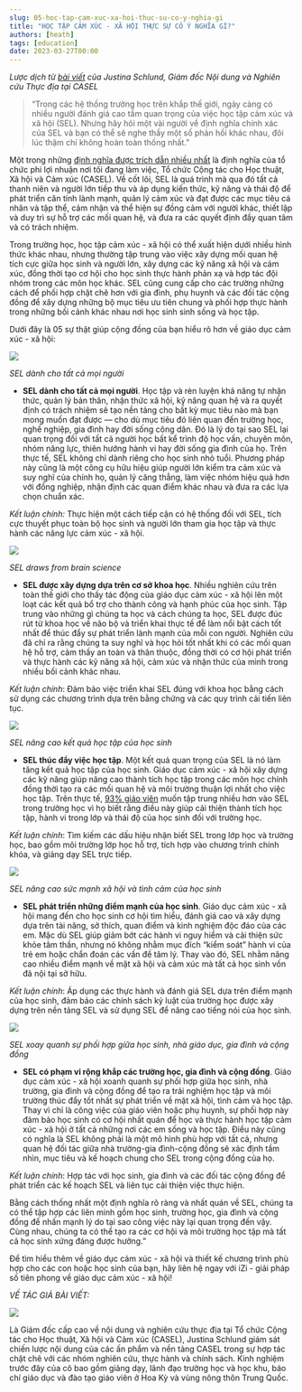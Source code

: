 ```yaml
---
slug: 05-hoc-tap-cam-xuc-xa-hoi-thuc-su-co-y-nghia-gi
title: "HỌC TẬP CẢM XÚC - XÃ HỘI THỰC SỰ CÓ Ý NGHĨA GÌ?"
authors: [heath]
tags: [education]
date: 2023-03-27T00:00
---
```


<em>Lược dịch từ [bài viết](https://medium.com/social-emotional-learning/in-school-systems-around-the-world-theres-growing-appreciation-of-the-importance-of-social-and-fc797d8aa84) của Justina Schlund, Giám đốc Nội dung và Nghiên cứu Thực địa tại CASEL</em>

> “Trong các hệ thống trường học trên khắp thế giới, ngày càng có nhiều người đánh giá cao tầm quan trọng của việc học tập cảm xúc và xã hội (SEL). Nhưng hãy hỏi một vài người về định nghĩa chính xác của SEL và bạn có thể sẽ nghe thấy một số phản hồi khác nhau, đôi lúc thậm chí không hoàn toàn thống nhất."

Một trong những [định nghĩa được trích dẫn nhiều nhất](https://info.izi.community/blog/04-hoc-tap-cam-xuc-xa-hoi-sel-la-gi-va-tai-sao-lai-quan-trong) là định nghĩa của tổ chức phi lợi nhuận nơi tôi đang làm việc, Tổ chức Cộng tác cho Học thuật, Xã hội và Cảm xúc (CASEL). Về cốt lõi, SEL là quá trình mà qua đó tất cả thanh niên và người lớn tiếp thu và áp dụng kiến thức, kỹ năng và thái độ để phát triển căn tính lành mạnh, quản lý cảm xúc và đạt được các mục tiêu cá nhân và tập thể, cảm nhận và thể hiện sự đồng cảm với người khác, thiết lập và duy trì sự hỗ trợ các mối quan hệ, và đưa ra các quyết định đầy quan tâm và có trách nhiệm.

Trong trường học, học tập cảm xúc - xã hội có thể xuất hiện dưới nhiều hình thức khác nhau, nhưng thường tập trung vào việc xây dựng mối quan hệ tích cực giữa học sinh và người lớn, xây dựng các kỹ năng xã hội và cảm xúc, đồng thời tạo cơ hội cho học sinh thực hành phản xạ và hợp tác đội nhóm trong các môn học khác. SEL cũng cung cấp cho các trường những cách để phối hợp chặt chẽ hơn với gia đình, phụ huynh và các đối tác cộng đồng để xây dựng những bộ mục tiêu ưu tiên chung và phối hợp thực hành trong những bối cảnh khác nhau nơi học sinh sinh sống và học tập.

Dưới đây là 05 sự thật giúp cộng đồng của bạn hiểu rõ hơn về giáo dục cảm xúc - xã hội:

<img src="/photo/05-1.png"/>


<em>SEL dành cho tất cả mọi người</em>


- **SEL dành cho tất cả mọi người**. Học tập và rèn luyện khả năng tự nhận thức, quản lý bản thân, nhận thức xã hội, kỹ năng quan hệ và ra quyết định có trách nhiệm sẽ tạo nền tảng cho bất kỳ mục tiêu nào mà bạn mong muốn đạt được — cho dù mục tiêu đó liên quan đến trường học, nghề nghiệp, gia đình hay đời sống công dân. Đó là lý do tại sao SEL lại quan trọng đối với tất cả người học bất kể trình độ học vấn, chuyên môn, nhóm năng lực, thiên hướng hành vi hay đời sống gia đình của họ. Trên thực tế, SEL không chỉ dành riêng cho học sinh nhỏ tuổi. Phương pháp này cũng là một công cụ hữu hiệu giúp người lớn kiểm tra cảm xúc và suy nghĩ của chính họ, quản lý căng thẳng, làm việc nhóm hiệu quả hơn với đồng nghiệp, nhận định các quan điểm khác nhau và đưa ra các lựa chọn chuẩn xác.

<em>Kết luận chính:</em> Thực hiện một cách tiếp cận có hệ thống đối với SEL, tích cực thuyết phục toàn bộ học sinh và người lớn tham gia học tập và thực hành các năng lực cảm xúc - xã hội.

<img src="/photo/05-2.png"/>


<em>SEL draws from brain science</em>

- **SEL được xây dựng dựa trên cơ sở khoa học**. Nhiều nghiên cứu trên toàn thế giới cho thấy tác động của giáo dục cảm xúc - xã hội lên một loạt các kết quả bổ trợ cho thành công và hạnh phúc của học sinh. Tập trung vào những gì chúng ta học và cách chúng ta học, SEL được đúc rút từ khoa học về não bộ và triển khai thực tế để làm nổi bật cách tốt nhất để thúc đẩy sự phát triển lành mạnh của mỗi con người. Nghiên cứu đã chỉ ra rằng chúng ta suy nghĩ và học hỏi tốt nhất khi có các mối quan hệ hỗ trợ, cảm thấy an toàn và thân thuộc, đồng thời có cơ hội phát triển và thực hành các kỹ năng xã hội, cảm xúc và nhận thức của mình trong nhiều bối cảnh khác nhau.

<em>Kết luận chính</em>: Đảm bảo việc triển khai SEL đúng với khoa học bằng cách sử dụng các chương trình dựa trên bằng chứng và các quy trình cải tiến liên tục.

<img src="/photo/05-3.gif"/>


<em>SEL nâng cao kết quả học tập của học sinh</em>

- **SEL thúc đẩy việc học tập**. Một kết quả quan trọng của SEL là nó làm tăng kết quả học tập của học sinh. Giáo dục cảm xúc - xã hội xây dựng các kỹ năng giúp nâng cao thành tích học tập trong các môn học chính đồng thời tạo ra các mối quan hệ và môi trường thuận lợi nhất cho việc học tập. Trên thực tế, [93% giáo viên](https://www.casel.org/wp-content/uploads/2016/01/the-missing-piece.pdf) muốn tập trung nhiều hơn vào SEL trong trường học vì họ biết rằng điều này giúp cải thiện thành tích học tập, hành vi trong lớp và thái độ của học sinh đối với trường học.

<em>Kết luận chính</em>: Tìm kiếm các dấu hiệu nhận biết SEL trong lớp học và trường học, bao gồm môi trường lớp học hỗ trợ, tích hợp vào chương trình chính khóa, và giảng dạy SEL trực tiếp.

<img src="/photo/05-4.png"/>


<em>SEL nâng cao sức mạnh xã hội và tình cảm của học sinh</em>

- **SEL phát triển những điểm mạnh của học sinh**. Giáo dục cảm xúc - xã hội mang đến cho học sinh cơ hội tìm hiểu, đánh giá cao và xây dựng dựa trên tài năng, sở thích, quan điểm và kinh nghiệm độc đáo của các em. Mặc dù SEL giúp giảm bớt các hành vi nguy hiểm và cải thiện sức khỏe tâm thần, nhưng nó không nhằm mục đích “kiểm soát” hành vi của trẻ em hoặc chẩn đoán các vấn đề tâm lý. Thay vào đó, SEL nhằm nâng cao nhiều điểm mạnh về mặt xã hội và cảm xúc mà tất cả học sinh vốn đã nội tại sở hữu.


<em>Kết luận chính</em>: Áp dụng các thực hành và đánh giá SEL dựa trên điểm mạnh của học sinh, đảm bảo các chính sách kỷ luật của trường học được xây dựng trên nền tảng SEL và sử dụng SEL để nâng cao tiếng nói của học sinh.

<img src="/photo/05-5.png"/>


<em>SEL xoay quanh sự phối hợp giữa học sinh, nhà giáo dục, gia đình và cộng đồng</em>

- **SEL có phạm vi rộng khắp các trường học, gia đình và cộng đồng**. Giáo dục cảm xúc - xã hội xoanh quanh sự phối hợp giữa học sinh, nhà trường, gia đình và cộng đồng để tạo ra trải nghiệm học tập và môi trường thúc đẩy tốt nhất sự phát triển về mặt xã hội, tình cảm và học tập. Thay vì chỉ là công việc của giáo viên hoặc phụ huynh, sự phối hợp này đảm bảo học sinh có cơ hội nhất quán để học và thực hành học tập cảm xúc - xã hội ở tất cả những nơi các em sống và học tập. Điều này cũng có nghĩa là SEL không phải là một mô hình phù hợp với tất cả, nhưng quan hệ đối tác giữa nhà trường-gia đình-cộng đồng sẽ xác định tầm nhìn, mục tiêu và kế hoạch chung cho SEL trong cộng đồng của họ.


<em>Kết luận chính</em>: Hợp tác với học sinh, gia đình và các đối tác cộng đồng để phát triển các kế hoạch SEL và liên tục cải thiện việc thực hiện.


Bằng cách thống nhất một định nghĩa rõ ràng và nhất quán về SEL, chúng ta có thể tập hợp các liên minh gồm học sinh, trường học, gia đình và cộng đồng để nhấn mạnh lý do tại sao công việc này lại quan trọng đến vậy. Cùng nhau, chúng ta có thể tạo ra các cơ hội và môi trường học tập mà tất cả học sinh xứng đáng được hưởng.”


Để tìm hiểu thêm về giáo dục cảm xúc - xã hội và thiết kế chương trình phù hợp cho các con hoặc học sinh của bạn, hãy liên hệ ngay với iZi - giải pháp số tiên phong về giáo dục cảm xúc - xã hội!

*VỀ TÁC GIẢ BÀI VIẾT:*

<img src="/photo/05-6.jpeg"/>


Là Giám đốc cấp cao về nội dung và nghiên cứu thực địa tại Tổ chức Cộng tác cho Học thuật, Xã hội và Cảm xúc (CASEL), Justina Schlund giám sát chiến lược nội dung của các ấn phẩm và nền tảng CASEL trong sự hợp tác chặt chẽ với các nhóm nghiên cứu, thực hành và chính sách. Kinh nghiệm trước đây của cô bao gồm giảng dạy, lãnh đạo trường học và học khu, báo chí giáo dục và đào tạo giáo viên ở Hoa Kỳ và vùng nông thôn Trung Quốc.
